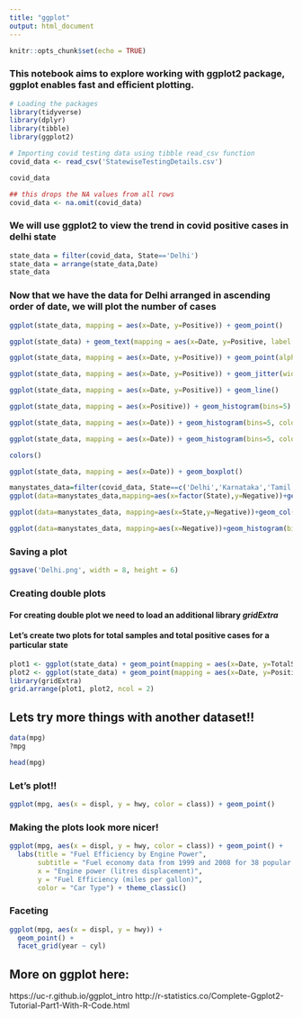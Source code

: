 ```yaml
---
title: "ggplot"
output: html_document
---
```


```r
knitr::opts_chunk$set(echo = TRUE)
```
### This notebook aims to explore working with ggplot2 package, ggplot enables fast and efficient plotting. 

```r
# Loading the packages
library(tidyverse)
library(dplyr)
library(tibble)
library(ggplot2)
```


```r
# Importing covid testing data using tibble read_csv function
covid_data <- read_csv('StatewiseTestingDetails.csv')
```

```r
covid_data
```

```r
## this drops the NA values from all rows
covid_data <- na.omit(covid_data)
```


### We will use ggplot2 to view the trend in covid positive cases in delhi state
```r
state_data = filter(covid_data, State=='Delhi')
state_data = arrange(state_data,Date)
state_data
```

### Now that we have the data for Delhi arranged in ascending order of date, we will plot the number of cases 
```r
ggplot(state_data, mapping = aes(x=Date, y=Positive)) + geom_point()
```
```r
ggplot(state_data) + geom_text(mapping = aes(x=Date, y=Positive, label = Positive))
```

```r
ggplot(state_data, mapping = aes(x=Date, y=Positive)) + geom_point(alpha=0.2)
```
```r
ggplot(state_data, mapping = aes(x=Date, y=Positive)) + geom_jitter(width=20,height=20)
```
```r
ggplot(state_data, mapping = aes(x=Date, y=Positive)) + geom_line()
```

```r
ggplot(state_data, mapping = aes(x=Positive)) + geom_histogram(bins=5)
```
```r
ggplot(state_data, mapping = aes(x=Date)) + geom_histogram(bins=5, color="white")
```
```r
ggplot(state_data, mapping = aes(x=Date)) + geom_histogram(bins=5, color="white", fill="steelblue")
```
```r
colors()
```
```r
ggplot(state_data, mapping = aes(x=Date)) + geom_boxplot()
```
```r
manystates_data=filter(covid_data, State==c('Delhi','Karnataka','Tamil Nadu', 'Uttar Pradesh'))
ggplot(data=manystates_data,mapping=aes(x=factor(State),y=Negative))+geom_boxplot()
```
```r
ggplot(data=manystates_data, mapping=aes(x=State,y=Negative))+geom_col()
```
```r
ggplot(data=manystates_data, mapping=aes(x=Negative))+geom_histogram(bins=10, color="white", fill="steelblue")+facet_wrap(~State,nrow=2)
```


### Saving a plot
```r
ggsave('Delhi.png', width = 8, height = 6)
```


### Creating double plots
#### For creating double plot we need to load an additional library _gridExtra_
#### Let's create two plots for total samples and total positive cases for a particular state

```r
plot1 <- ggplot(state_data) + geom_point(mapping = aes(x=Date, y=TotalSamples))
plot2 <- ggplot(state_data) + geom_point(mapping = aes(x=Date, y=Positive))
library(gridExtra)
grid.arrange(plot1, plot2, ncol = 2)
```

## Lets try more things with another dataset!!
```r
data(mpg)
?mpg
```
```r
head(mpg)
```


### Let's plot!!
```r
ggplot(mpg, aes(x = displ, y = hwy, color = class)) + geom_point()
```

### Making the plots look more nicer!
```r
ggplot(mpg, aes(x = displ, y = hwy, color = class)) + geom_point() + 
  labs(title = "Fuel Efficiency by Engine Power",
       subtitle = "Fuel economy data from 1999 and 2008 for 38 popular models of cars",
       x = "Engine power (litres displacement)",
       y = "Fuel Efficiency (miles per gallon)",
       color = "Car Type") + theme_classic()
```

### Faceting 
```r
ggplot(mpg, aes(x = displ, y = hwy)) +
  geom_point() +
  facet_grid(year ~ cyl)
```

## More on ggplot here: 
https://uc-r.github.io/ggplot_intro 
http://r-statistics.co/Complete-Ggplot2-Tutorial-Part1-With-R-Code.html 






